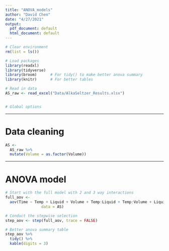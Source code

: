 ```yaml
---
title: "ANOVA_models"
author: "David Chen"
date: "4/27/2021"
output:
  pdf_document: default
  html_document: default
---
```


```r
# Clear environment
rm(list = ls())

# Load packages
library(readxl)
library(tidyverse)   
library(broom)      # For tidy() to make better anova summary
library(knitr)      # For better tables

# Read in data
AS_raw <- read_excel("Data/AlkaSeltzer_Results.xlsx")


# Global options

```

---

# Data cleaning

```r
AS <-
  AS_raw %>%
  mutate(Volume = as.factor(Volume))
```

---


# ANOVA model

```r
# Start with the full model with 2 and 3 way interactions
full_aov <- 
  aov(Time ~ Temp + Liquid + Volume + Temp:Liquid + Temp:Volume + Liquid:Volume + Temp:Liquid:Volume, 
                data = AS)

# Conduct the stepwise selection
step_aov <- step(full_aov, trace = FALSE)
```


```r
# Better anova summary table
step_aov %>%
  tidy() %>%
  kable(digits = 3)
```


